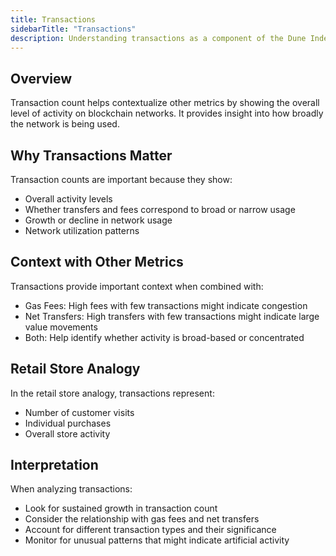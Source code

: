 ```yaml
---
title: Transactions
sidebarTitle: "Transactions"
description: Understanding transactions as a component of the Dune Index
---
```


## Overview

Transaction count helps contextualize other metrics by showing the overall level of activity on blockchain networks. It provides insight into how broadly the network is being used.

## Why Transactions Matter

Transaction counts are important because they show:
- Overall activity levels
- Whether transfers and fees correspond to broad or narrow usage
- Growth or decline in network usage
- Network utilization patterns

## Context with Other Metrics

Transactions provide important context when combined with:
- Gas Fees: High fees with few transactions might indicate congestion
- Net Transfers: High transfers with few transactions might indicate large value movements
- Both: Help identify whether activity is broad-based or concentrated

## Retail Store Analogy

In the retail store analogy, transactions represent:
- Number of customer visits
- Individual purchases
- Overall store activity

## Interpretation

When analyzing transactions:
- Look for sustained growth in transaction count
- Consider the relationship with gas fees and net transfers
- Account for different transaction types and their significance
- Monitor for unusual patterns that might indicate artificial activity 